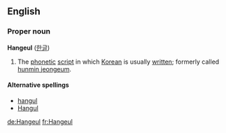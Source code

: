==English==

===Proper noun===
'''Hangeul''' ([[한글]])

# The [[phonetic]] [[script]] in which [[Korean]] is usually [[written]]; formerly called [[hunmin jeongeum]].

====Alternative spellings====
*[[hangul]]
*[[Hangul]]
[[de:Hangeul]]
[[fr:Hangeul]]